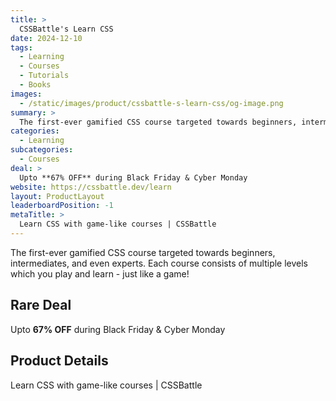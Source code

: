 ```yaml
---
title: >
  CSSBattle's Learn CSS
date: 2024-12-10
tags:
  - Learning
  - Courses
  - Tutorials
  - Books
images:
  - /static/images/product/cssbattle-s-learn-css/og-image.png
summary: >
  The first-ever gamified CSS course targeted towards beginners, intermediates, and even experts. Each course consists of multiple levels which you play and learn - just like a game!
categories:
  - Learning
subcategories:
  - Courses
deal: >
  Upto **67% OFF** during Black Friday & Cyber Monday
website: https://cssbattle.dev/learn
layout: ProductLayout
leaderboardPosition: -1
metaTitle: >
  Learn CSS with game-like courses | CSSBattle
---
```

The first-ever gamified CSS course targeted towards beginners, intermediates, and even experts. Each course consists of multiple levels which you play and learn - just like a game!

## Rare Deal

Upto **67% OFF** during Black Friday & Cyber Monday

## Product Details

Learn CSS with game-like courses | CSSBattle


